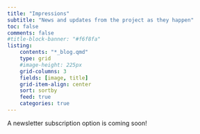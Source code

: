 ```yaml
---
title: "Impressions"
subtitle: "News and updates from the project as they happen"
toc: false
comments: false
#title-block-banner: "#f6f8fa"
listing:
    contents: "*_blog.qmd"
    type: grid
    #image-height: 225px
    grid-columns: 3
    fields: [image, title]
    grid-item-align: center
    sort: sortby
    feed: true
    categories: true
---
```


A newsletter subscription option is coming soon!  



